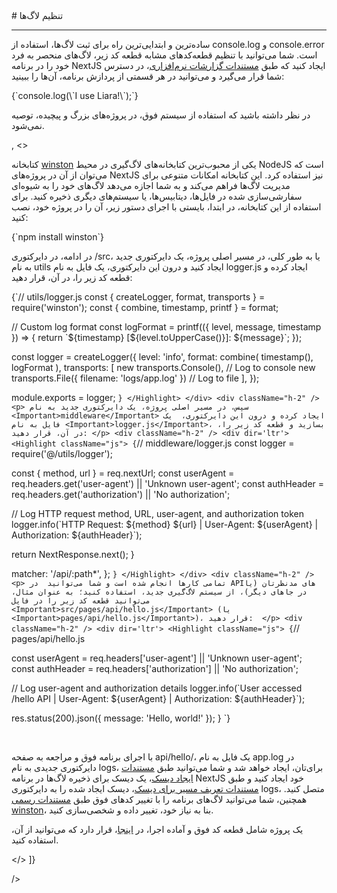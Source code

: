 

<Layout>
<Head>
<title>مستندات تنظیم لاگ‌ها در NextJS - لیارا</title>
<meta property="og:title" content="مستندات خدمات رایانش ابری لیارا" />
<meta property="og:description" content="مستندات مربوط به نحوه تنظیم لاگ‌ها در پلتفرم NextJS در لیارا"  />
</Head>
# تنظیم لاگ‌ها
<hr className="mb-2" />
<Tabs 
  tabs={["console.log", "winston"]} 
  content={[
  <>
    <p>
        ساده‌ترین و ابتدایی‌ترین راه برای ثبت لاگ‌ها، استفاده از <Important>console.log</Important> و <Important>console.error</Important> است. 
        شما می‌توانید با تنظیم قطعه‌کدهای مشابه قطعه کد زیر، لاگ‌های منحصر به فرد خود را در برنامه NextJS ایجاد کنید که طبق <a href="/paas/details/observations/software" className="text-[#2196f3] ">مستندات گزارشات نرم‌افزاری</a>، در دسترس شما قرار می‌گیرد
        و می‌توانید در هر قسمتی از پردازش برنامه، آن‌ها را ببینید:    
    </p>
    <div className="h-2" />
    <div dir='ltr'>
        <Highlight className="js">
            {`console.log(\`I use Liara!\`);`}
        </Highlight>
    </div>
    <div className="h-2" />
    <Alert variant="error">
        <p>
        در نظر داشته باشید که استفاده از سیستم فوق، در پروژه‌های بزرگ و پیچیده، توصیه نمی‌شود.
        </p>
    </Alert>
  </>,
  <>
    <p>
        کتابخانه <a href="https://www.npmjs.com/package/winston" className="text-[#2196f3]">winston</a> یکی از محبوب‌ترین کتابخانه‌های لاگ‌گیری در محیط NodeJS است که می‌توان از آن در پروژه‌های NextJS نیز استفاده کرد. این کتابخانه امکانات متنوعی برای مدیریت لاگ‌ها فراهم می‌کند و به شما اجازه می‌دهد لاگ‌های خود را به شیوه‌ای سفارشی‌سازی شده در فایل‌ها، دیتابیس‌ها، یا سیستم‌های دیگری ذخیره کنید.
        برای استفاده از این کتابخانه، در ابتدا، بایستی با اجرای دستور زیر، آن را در پروژه خود، نصب کنید:
    </p>
    <div className="h-2" />
    <div dir='ltr'>
        <Highlight className="bash">
            {`npm install winston`}
        </Highlight>
    </div>
    <div className="h-2" />   
    <p>
        در ادامه، در دایرکتوری <Important>/src</Important>، یا به طور کلی، در مسیر اصلی پروژه، 
        یک دایرکتوری جدید به نام <Important>utils</Important> ایجاد کنید و درون این دایرکتوری، 
        یک فایل به نام <Important>logger.js</Important> ایجاد کرده و قطعه کد زیر را، در آن، قرار دهید:
    </p>
    <div className="h-2" />
    <div dir='ltr'>
        <Highlight className="js">
            {`// utils/logger.js
const { createLogger, format, transports } = require('winston');
const { combine, timestamp, printf } = format;

// Custom log format
const logFormat = printf(({ level, message, timestamp }) => {
  return \`\${timestamp} [\${level.toUpperCase()}]: \${message}\`;
});

const logger = createLogger({
  level: 'info',
  format: combine(
    timestamp(),
    logFormat
  ),
  transports: [
    new transports.Console(),  // Log to console
    new transports.File({ filename: 'logs/app.log' })  // Log to file
  ],
});

module.exports = logger;
`}
        </Highlight>
    </div>
    <div className="h-2" />   
    <p>
        سپس، در مسیر اصلی پروژه، یک دایرکتوری جدید به نام <Important>middleware</Important> ایجاد کرده و درون این دایرکتوری، 
        یک فایل به نام <Important>logger.js</Important>، بسازید و قطعه کد زیر را، در آن، قرار دهید:
    </p>
    <div className="h-2" />
    <div dir='ltr'>
        <Highlight className="js">
            {`// middleware/logger.js
const logger = require('@/utils/logger');

  const { method, url } = req.nextUrl;
  const userAgent = req.headers.get('user-agent') || 'Unknown user-agent';
  const authHeader = req.headers.get('authorization') || 'No authorization';

  // Log HTTP request method, URL, user-agent, and authorization token
  logger.info(\`HTTP Request: \${method} \${url} | User-Agent: \${userAgent} | Authorization: \${authHeader}\`);

  return NextResponse.next();
}

  matcher: '/api/:path*',
};
`}
        </Highlight>
    </div>
    <div className="h-2" />  
    <p>
        تمامی کارها انجام شده است و شما می‌توانید 
        در APIهای مدنظرتان (یا در جاهای دیگر)، از سیستم لاگ‌گیری جدید، استفاده کنید؛
        به عنوان مثال، می‌توانید قطعه کد زیر را در فایل <Important>src/pages/api/hello.js</Important> (یا <Important>pages/api/hello.js</Important>)، قرار دهید: 
    </p>
    <div className="h-2" />
    <div dir='ltr'>
        <Highlight className="js">
            {`// pages/api/hello.js

  const userAgent = req.headers['user-agent'] || 'Unknown user-agent';
  const authHeader = req.headers['authorization'] || 'No authorization';

  // Log user-agent and authorization details
  logger.info(\`User accessed /hello API | User-Agent: \${userAgent} | Authorization: \${authHeader}\`);

  res.status(200).json({ message: 'Hello, world!' });
}
`}
        </Highlight>
    </div>
    <div className="h-2" />      
    <p>
        با اجرای برنامه فوق و مراجعه به صفحه <Important>api/hello/</Important>، یک فایل به نام 
        <Important>app.log</Important> در دایرکتوری جدیدی به نام <Important>logs</Important>، برای‌تان، ایجاد خواهد شد 
        و شما می‌توانید طبق <a href="/paas/disks/create" className="text-[#2196f3]">مستندات ایجاد دیسک</a>، یک دیسک برای ذخیره لاگ‌ها در 
        برنامه NextJS خود ایجاد کنید و طبق <a href="/paas/disks/route" className="text-[#2196f3]">مستندات تعریف مسیر برای دیسک</a>، دیسک ایجاد شده را به دایرکتوری 
        logs، متصل کنید.
        همچنین، شما می‌توانید لاگ‌های برنامه را با تغییر کدهای فوق طبق <a href="https://github.com/winstonjs/winston" className="text-[#2196f3]">مستندات رسمی winston</a>، بنا به نیاز خود، تغییر داده و شخصی‌سازی کنید. 
    </p>
    <div className="h-2" />
    <Alert variant="success">
        <p>
            یک پروژه شامل قطعه کد فوق و آماده اجرا، در <a href="https://github.com/liara-cloud/nextjs-getting-started/tree/logger" className="text-[#2196f3]">اینجا</a>، قرار دارد که می‌توانید از آن، استفاده کنید.
        </p>
    </Alert>

  </>
  ]}

/>




</Layout>